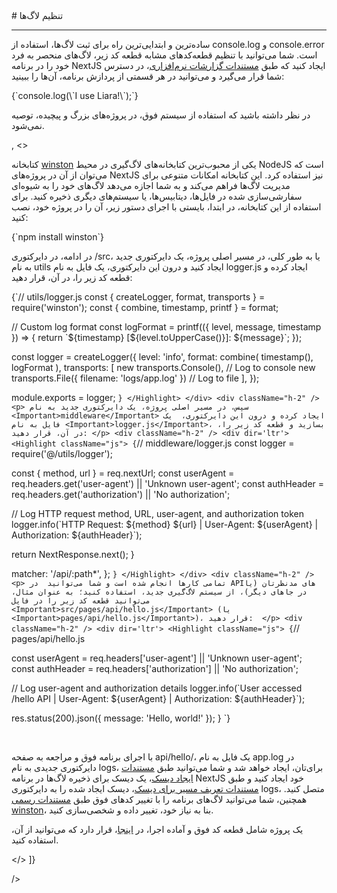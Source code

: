 

<Layout>
<Head>
<title>مستندات تنظیم لاگ‌ها در NextJS - لیارا</title>
<meta property="og:title" content="مستندات خدمات رایانش ابری لیارا" />
<meta property="og:description" content="مستندات مربوط به نحوه تنظیم لاگ‌ها در پلتفرم NextJS در لیارا"  />
</Head>
# تنظیم لاگ‌ها
<hr className="mb-2" />
<Tabs 
  tabs={["console.log", "winston"]} 
  content={[
  <>
    <p>
        ساده‌ترین و ابتدایی‌ترین راه برای ثبت لاگ‌ها، استفاده از <Important>console.log</Important> و <Important>console.error</Important> است. 
        شما می‌توانید با تنظیم قطعه‌کدهای مشابه قطعه کد زیر، لاگ‌های منحصر به فرد خود را در برنامه NextJS ایجاد کنید که طبق <a href="/paas/details/observations/software" className="text-[#2196f3] ">مستندات گزارشات نرم‌افزاری</a>، در دسترس شما قرار می‌گیرد
        و می‌توانید در هر قسمتی از پردازش برنامه، آن‌ها را ببینید:    
    </p>
    <div className="h-2" />
    <div dir='ltr'>
        <Highlight className="js">
            {`console.log(\`I use Liara!\`);`}
        </Highlight>
    </div>
    <div className="h-2" />
    <Alert variant="error">
        <p>
        در نظر داشته باشید که استفاده از سیستم فوق، در پروژه‌های بزرگ و پیچیده، توصیه نمی‌شود.
        </p>
    </Alert>
  </>,
  <>
    <p>
        کتابخانه <a href="https://www.npmjs.com/package/winston" className="text-[#2196f3]">winston</a> یکی از محبوب‌ترین کتابخانه‌های لاگ‌گیری در محیط NodeJS است که می‌توان از آن در پروژه‌های NextJS نیز استفاده کرد. این کتابخانه امکانات متنوعی برای مدیریت لاگ‌ها فراهم می‌کند و به شما اجازه می‌دهد لاگ‌های خود را به شیوه‌ای سفارشی‌سازی شده در فایل‌ها، دیتابیس‌ها، یا سیستم‌های دیگری ذخیره کنید.
        برای استفاده از این کتابخانه، در ابتدا، بایستی با اجرای دستور زیر، آن را در پروژه خود، نصب کنید:
    </p>
    <div className="h-2" />
    <div dir='ltr'>
        <Highlight className="bash">
            {`npm install winston`}
        </Highlight>
    </div>
    <div className="h-2" />   
    <p>
        در ادامه، در دایرکتوری <Important>/src</Important>، یا به طور کلی، در مسیر اصلی پروژه، 
        یک دایرکتوری جدید به نام <Important>utils</Important> ایجاد کنید و درون این دایرکتوری، 
        یک فایل به نام <Important>logger.js</Important> ایجاد کرده و قطعه کد زیر را، در آن، قرار دهید:
    </p>
    <div className="h-2" />
    <div dir='ltr'>
        <Highlight className="js">
            {`// utils/logger.js
const { createLogger, format, transports } = require('winston');
const { combine, timestamp, printf } = format;

// Custom log format
const logFormat = printf(({ level, message, timestamp }) => {
  return \`\${timestamp} [\${level.toUpperCase()}]: \${message}\`;
});

const logger = createLogger({
  level: 'info',
  format: combine(
    timestamp(),
    logFormat
  ),
  transports: [
    new transports.Console(),  // Log to console
    new transports.File({ filename: 'logs/app.log' })  // Log to file
  ],
});

module.exports = logger;
`}
        </Highlight>
    </div>
    <div className="h-2" />   
    <p>
        سپس، در مسیر اصلی پروژه، یک دایرکتوری جدید به نام <Important>middleware</Important> ایجاد کرده و درون این دایرکتوری، 
        یک فایل به نام <Important>logger.js</Important>، بسازید و قطعه کد زیر را، در آن، قرار دهید:
    </p>
    <div className="h-2" />
    <div dir='ltr'>
        <Highlight className="js">
            {`// middleware/logger.js
const logger = require('@/utils/logger');

  const { method, url } = req.nextUrl;
  const userAgent = req.headers.get('user-agent') || 'Unknown user-agent';
  const authHeader = req.headers.get('authorization') || 'No authorization';

  // Log HTTP request method, URL, user-agent, and authorization token
  logger.info(\`HTTP Request: \${method} \${url} | User-Agent: \${userAgent} | Authorization: \${authHeader}\`);

  return NextResponse.next();
}

  matcher: '/api/:path*',
};
`}
        </Highlight>
    </div>
    <div className="h-2" />  
    <p>
        تمامی کارها انجام شده است و شما می‌توانید 
        در APIهای مدنظرتان (یا در جاهای دیگر)، از سیستم لاگ‌گیری جدید، استفاده کنید؛
        به عنوان مثال، می‌توانید قطعه کد زیر را در فایل <Important>src/pages/api/hello.js</Important> (یا <Important>pages/api/hello.js</Important>)، قرار دهید: 
    </p>
    <div className="h-2" />
    <div dir='ltr'>
        <Highlight className="js">
            {`// pages/api/hello.js

  const userAgent = req.headers['user-agent'] || 'Unknown user-agent';
  const authHeader = req.headers['authorization'] || 'No authorization';

  // Log user-agent and authorization details
  logger.info(\`User accessed /hello API | User-Agent: \${userAgent} | Authorization: \${authHeader}\`);

  res.status(200).json({ message: 'Hello, world!' });
}
`}
        </Highlight>
    </div>
    <div className="h-2" />      
    <p>
        با اجرای برنامه فوق و مراجعه به صفحه <Important>api/hello/</Important>، یک فایل به نام 
        <Important>app.log</Important> در دایرکتوری جدیدی به نام <Important>logs</Important>، برای‌تان، ایجاد خواهد شد 
        و شما می‌توانید طبق <a href="/paas/disks/create" className="text-[#2196f3]">مستندات ایجاد دیسک</a>، یک دیسک برای ذخیره لاگ‌ها در 
        برنامه NextJS خود ایجاد کنید و طبق <a href="/paas/disks/route" className="text-[#2196f3]">مستندات تعریف مسیر برای دیسک</a>، دیسک ایجاد شده را به دایرکتوری 
        logs، متصل کنید.
        همچنین، شما می‌توانید لاگ‌های برنامه را با تغییر کدهای فوق طبق <a href="https://github.com/winstonjs/winston" className="text-[#2196f3]">مستندات رسمی winston</a>، بنا به نیاز خود، تغییر داده و شخصی‌سازی کنید. 
    </p>
    <div className="h-2" />
    <Alert variant="success">
        <p>
            یک پروژه شامل قطعه کد فوق و آماده اجرا، در <a href="https://github.com/liara-cloud/nextjs-getting-started/tree/logger" className="text-[#2196f3]">اینجا</a>، قرار دارد که می‌توانید از آن، استفاده کنید.
        </p>
    </Alert>

  </>
  ]}

/>




</Layout>